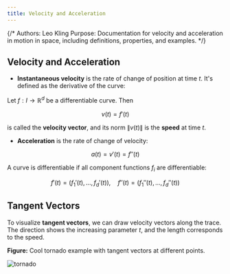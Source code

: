 ```yaml
---
title: Velocity and Acceleration
---
```


{/*
Authors: Leo Kling
Purpose: Documentation for velocity and acceleration in motion in space, including definitions, properties, and examples.
*/}

## Velocity and Acceleration

* **Instantaneous velocity** is the rate of change of position at time $t$. It's defined as the derivative of the curve:

Let $f: I \to \mathbb{R}^d$ be a differentiable curve. Then

$$
v(t) = f'(t)
$$

is called the **velocity vector**, and its norm $\|v(t)\|$ is the **speed** at time $t$.

* **Acceleration** is the rate of change of velocity:

$$
a(t) = v'(t) = f''(t)
$$

A curve is differentiable if all component functions $f_i$ are differentiable:

$$
f'(t) = \left(f_1'(t), \dots, f_d'(t)\right), \quad f''(t) = \left(f_1''(t), \dots, f_d''(t)\right)
$$


## Tangent Vectors

To visualize **tangent vectors**, we can draw velocity vectors along the trace. The direction shows the increasing parameter $t$, and the length corresponds to the speed.


**Figure:**
Cool tornado example with tangent vectors at different points.

![tornado](/docs/tornado.png)